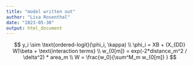 ```yaml
---
title: "model written out"
author: "Lisa Rosenthal"
date: "2023-05-30"
output: html_document
---
```


$$
y_i \sim \text{ordered-logit}(\phi_i, \kappa) \\
\phi_i = XB + (X_{DD} W)\beta + \text{interaction terms} \\
w_{0[m]} = exp(-2*distance_m^2 / \delta^2) * area_m \\
W = \frac{w_0}{\sum^M_m w_{0[m]} }
$$